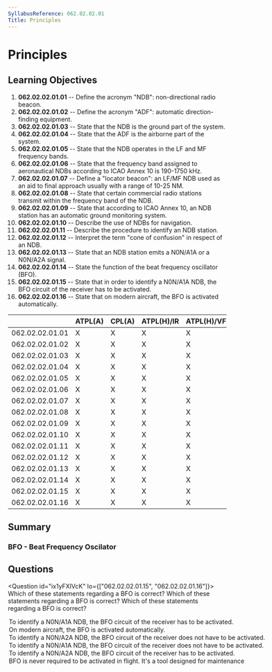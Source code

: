 ```yaml
---
SyllabusReference: 062.02.02.01
Title: Principles
---
```


# Principles

## Learning Objectives

1. **062.02.02.01.01** -- Define the acronym "NDB": non-directional radio
   beacon.
2. **062.02.02.01.02** -- Define the acronym "ADF": automatic direction-finding
   equipment.
3. **062.02.02.01.03** -- State that the NDB is the ground part of the system.
4. **062.02.02.01.04** -- State that the ADF is the airborne part of the system.
5. **062.02.02.01.05** -- State that the NDB operates in the LF and MF frequency
   bands.
6. **062.02.02.01.06** -- State that the frequency band assigned to aeronautical
   NDBs according to ICAO Annex 10 is 190-1750 kHz.
7. **062.02.02.01.07** -- Define a "locator beacon": an LF/MF NDB used as an aid
   to final approach usually with a range of 10-25 NM.
8. **062.02.02.01.08** -- State that certain commercial radio stations transmit
   within the frequency band of the NDB.
9. **062.02.02.01.09** -- State that according to ICAO Annex 10, an NDB station
   has an automatic ground monitoring system.
10. **062.02.02.01.10** -- Describe the use of NDBs for navigation.
11. **062.02.02.01.11** -- Describe the procedure to identify an NDB station.
12. **062.02.02.01.12** -- Interpret the term "cone of confusion" in respect of
    an NDB.
13. **062.02.02.01.13** -- State that an NDB station emits a N0N/A1A or a
    N0N/A2A signal.
14. **062.02.02.01.14** -- State the function of the beat frequency oscillator
    (BFO).
15. **062.02.02.01.15** -- State that in order to identify a N0N/A1A NDB, the
    BFO circuit of the receiver has to be activated.
16. **062.02.02.01.16** -- State that on modern aircraft, the BFO is activated
    automatically.

|                 | ATPL(A) | CPL(A) | ATPL(H)/IR | ATPL(H)/VFR | CPL(H) | IR  | CBIR(A) |
| --------------- | ------- | ------ | ---------- | ----------- | ------ | --- | ------- |
| 062.02.02.01.01 | X       | X      | X          | X           | X      | X   | X       |
| 062.02.02.01.02 | X       | X      | X          | X           | X      | X   | X       |
| 062.02.02.01.03 | X       | X      | X          | X           | X      | X   | X       |
| 062.02.02.01.04 | X       | X      | X          | X           | X      | X   | X       |
| 062.02.02.01.05 | X       | X      | X          | X           | X      | X   | X       |
| 062.02.02.01.06 | X       | X      | X          | X           | X      | X   | X       |
| 062.02.02.01.07 | X       | X      | X          | X           | X      | X   | X       |
| 062.02.02.01.08 | X       | X      | X          | X           | X      | X   | X       |
| 062.02.02.01.09 | X       | X      | X          | X           | X      | X   | X       |
| 062.02.02.01.10 | X       | X      | X          | X           | X      | X   | X       |
| 062.02.02.01.11 | X       | X      | X          | X           | X      | X   | X       |
| 062.02.02.01.12 | X       | X      | X          | X           | X      | X   | X       |
| 062.02.02.01.13 | X       | X      | X          | X           | X      | X   | X       |
| 062.02.02.01.14 | X       | X      | X          | X           | X      | X   | X       |
| 062.02.02.01.15 | X       | X      | X          | X           | X      | X   | X       |
| 062.02.02.01.16 | X       | X      | X          | X           | X      | X   | X       |

## Summary

### BFO - Beat Frequency Oscilator

## Questions

<Question id="ix1yFXlVcK" lo={["062.02.02.01.15", "062.02.02.01.16"]}>
  <Text variant="oneCorrect">
    Which of these statements regarding a BFO is correct?
  </Text>
  <Text variant="oneTwo">
    Which of these statements regarding a BFO is correct?
  </Text>
  <Text variant="multipleCorrect" select={4}>
    Which of these statements regarding a BFO is correct?
  </Text>
  <Option id="ix1yFXlVcK-1" correct why="">
    To identify a N0N/A1A NDB, the BFO circuit of the receiver has to be
    activated.
  </Option>
  <Option id="ix1yFXlVcK-2" correct why="">
    On modern aircraft, the BFO is activated automatically.
  </Option>
  <Option id="ix1yFXlVcK-3" correct why="">
    To identify a N0N/A2A NDB, the BFO circuit of the receiver does not have to
    be activated.
  </Option>
  <Option id="ix1yFXlVcK-4" why="">
    To identify a N0N/A1A NDB, the BFO circuit of the receiver does not have to
    be activated.
  </Option>
  <Option id="ix1yFXlVcK-5" why="">
    To identify a N0N/A2A NDB, the BFO circuit of the receiver has to be
    activated.
  </Option>
  <Option id="ix1yFXlVcK-6" why="">
    BFO is never required to be activated in flight. It's a tool designed for
    maintenance
  </Option>
</Question>

